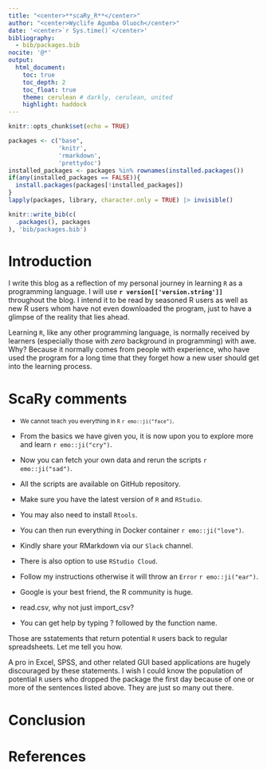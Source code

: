 ```yaml
---
title: "<center>**scaRy_R**</center>"
author: "<center>Wyclife Agumba Oluoch</center>"
date: '<center>`r Sys.time()`</center>'
bibliography: 
  - bib/packages.bib
nocite: '@*'
output: 
  html_document:
    toc: true
    toc_depth: 2
    toc_float: true
    theme: cerulean # darkly, cerulean, united
    highlight: haddock
---
```


```r
knitr::opts_chunk$set(echo = TRUE)
```

```r
packages <- c("base",
              'knitr',
              'rmarkdown',
              'prettydoc')
installed_packages <- packages %in% rownames(installed.packages())
if(any(installed_packages == FALSE)){
  install.packages(packages[!installed_packages])
}
lapply(packages, library, character.only = TRUE) |> invisible()
```

```r
knitr::write_bib(c(
  .packages(), packages
), 'bib/packages.bib')
```

# Introduction

I write this blog as a reflection of my personal journey in learning `R` as a programming language. I will use **`r version[['version.string']]`** throughout the blog. I intend it to be read by seasoned R users as well as new R users whom have not even downloaded the program, just to have a glimpse of the reality that lies ahead.

Learning `R`, like any other programming language, is normally received by learners (especially those with _zero_ background in programming) with awe. Why? Because it normally comes from people with experience, who have used the program for a long time that they forget how a new user should get into the learning process. 

# ScaRy comments

 - <small>We cannot teach you everything in `R` `r emo::ji("face")`</small>. 
 
 - From the basics we have given you, it is now upon you to explore more and learn `r emo::ji("cry")`.
 
 - Now you can fetch your own data and rerun the scripts `r emo::ji("sad")`.
 
 - All the scripts are available on GitHub repository.
 
 - Make sure you have the latest version of `R` and `RStudio`.
 
 - You may also need to install `Rtools`.
 
 - You can then run everything in Docker container `r emo::ji("love")`.
 
 - Kindly share your RMarkdown via our `Slack` channel.
 
 - There is also option to use `RStudio Cloud`.
 
 - Follow my instructions otherwise it will throw an `Error` `r emo::ji("ear")`.
 
 - Google is your best friend, the R community is huge.
 
 - read.csv, why not just import_csv?
 
 - You can get help by typing ? followed by the function name.

Those are sstatements that return potential `R` users back to regular spreadsheets. Let me tell you how.

A pro in Excel, SPSS, and other related GUI based applications are hugely discouraged by these statements. I wish I could know the population of potential `R` users who dropped the package the first day because of one or more of the sentences listed above. They are just so many out there.

# Conclusion

# References